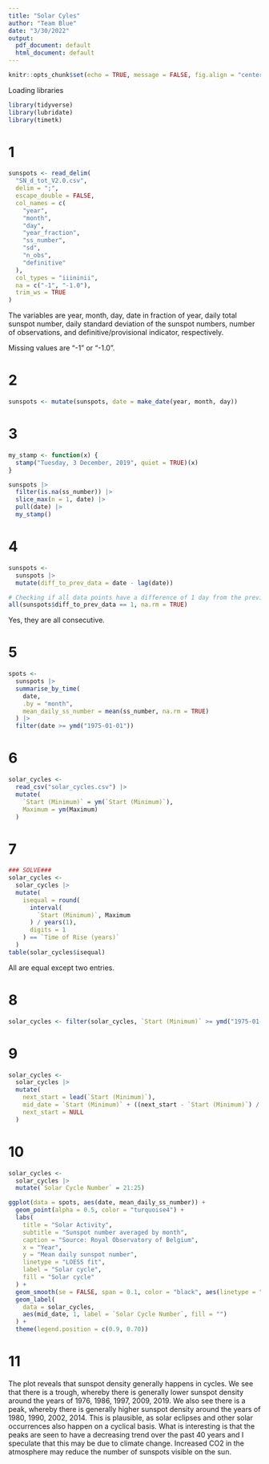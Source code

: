 ```yaml
---
title: "Solar Cyles"
author: "Team Blue"
date: "3/30/2022"
output:
  pdf_document: default
  html_document: default
---
```


```r
knitr::opts_chunk$set(echo = TRUE, message = FALSE, fig.align = "center")
```

Loading libraries
```r
library(tidyverse)
library(lubridate)
library(timetk)
```

# 1

```r
sunspots <- read_delim(
  "SN_d_tot_V2.0.csv",
  delim = ";",
  escape_double = FALSE,
  col_names = c(
    "year",
    "month",
    "day",
    "year_fraction",
    "ss_number",
    "sd",
    "n_obs",
    "definitive"
  ),
  col_types = "iiininii",
  na = c("-1", "-1.0"),
  trim_ws = TRUE
)
```

The variables are year, month, day, date in fraction of year, daily total sunspot number, daily standard deviation of the sunspot numbers, number of observations, and definitive/provisional indicator, respectively. 

Missing values are "-1" or "-1.0".

# 2

```r
sunspots <- mutate(sunspots, date = make_date(year, month, day))
```

# 3

```r
my_stamp <- function(x) {
  stamp("Tuesday, 3 December, 2019", quiet = TRUE)(x)
}

sunspots |>
  filter(is.na(ss_number)) |>
  slice_max(n = 1, date) |>
  pull(date) |>
  my_stamp()
```

# 4

```r
sunspots <-
  sunspots |>
  mutate(diff_to_prev_data = date - lag(date))

# Checking if all data points have a difference of 1 day from the previous data.
all(sunspots$diff_to_prev_data == 1, na.rm = TRUE)
```
Yes, they are all consecutive.

# 5

```r
spots <-
  sunspots |>
  summarise_by_time(
    date,
    .by = "month",
    mean_daily_ss_number = mean(ss_number, na.rm = TRUE)
  ) |>
  filter(date >= ymd("1975-01-01"))
```

# 6

```r
solar_cycles <-
  read_csv("solar_cycles.csv") |>
  mutate(
    `Start (Minimum)` = ym(`Start (Minimum)`),
    Maximum = ym(Maximum)
  )
```

# 7

```r
### SOLVE###
solar_cycles <-
  solar_cycles |>
  mutate(
    isequal = round(
      interval(
        `Start (Minimum)`, Maximum
      ) / years(1),
      digits = 1
    ) == `Time of Rise (years)`
  )
table(solar_cycles$isequal)
```

All are equal except two entries.

# 8

```r
solar_cycles <- filter(solar_cycles, `Start (Minimum)` >= ymd("1975-01-01"))
```

# 9

```r
solar_cycles <-
  solar_cycles |>
  mutate(
    next_start = lead(`Start (Minimum)`),
    mid_date = `Start (Minimum)` + ((next_start - `Start (Minimum)`) / 2),
    next_start = NULL
  )
```

# 10

```r
solar_cycles <-
  solar_cycles |>
  mutate(`Solar Cycle Number` = 21:25)

ggplot(data = spots, aes(date, mean_daily_ss_number)) +
  geom_point(alpha = 0.5, color = "turquoise4") +
  labs(
    title = "Solar Activity",
    subtitle = "Sunspot number averaged by month",
    caption = "Source: Royal Observatory of Belgium",
    x = "Year",
    y = "Mean daily sunspot number",
    linetype = "LOESS fit",
    label = "Solar cycle",
    fill = "Solar cycle"
  ) +
  geom_smooth(se = FALSE, span = 0.1, color = "black", aes(linetype = "")) +
  geom_label(
    data = solar_cycles,
    aes(mid_date, 1, label = `Solar Cycle Number`, fill = "")
  ) +
  theme(legend.position = c(0.9, 0.70))
```

# 11

The plot reveals that sunspot density generally happens in cycles. We see that there is a trough, whereby there is generally lower sunspot density around the years of 1976, 1986, 1997, 2009, 2019. We also see there is a peak, whereby there is generally higher sunspot density around the years of 1980, 1990, 2002, 2014. This is plausible, as solar eclipses and other solar occurrences also happen on a cyclical basis.
What is interesting is that the peaks are seen to have a decreasing trend over the past 40 years and I speculate that this may be due to climate change. Increased CO2 in the atmosphere may reduce the number of sunspots visible on the sun.